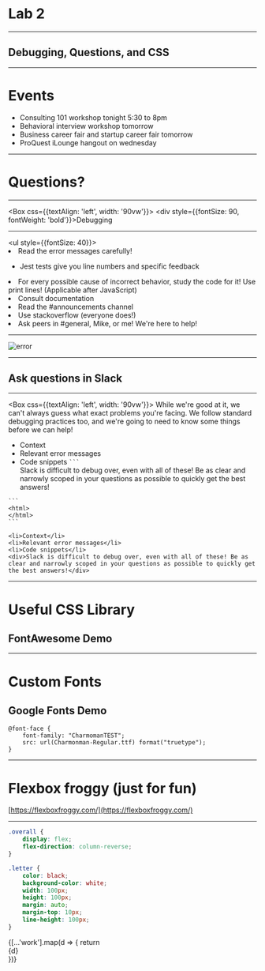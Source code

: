 

# Lab 2
--------
## Debugging, Questions, and CSS

---

# Events

* Consulting 101 workshop tonight 5:30 to 8pm
* Behavioral interview workshop tomorrow
* Business career fair and startup career fair tomorrow
* ProQuest iLounge hangout on wednesday

---

# Questions?

---

<Box
    css={{textAlign: 'left', width: '90vw'}}>
    <div style={{fontSize: 90, fontWeight: 'bold'}}>Debugging</div>
    <hr />
    <ul style={{fontSize: 40}}>
        <Appear>
        <li>Read the error messages carefully!</li>
        <ul><li>Jest tests give you line numbers and specific feedback</li></ul>
        <li>For every possible cause of incorrect behavior, study the code for it! Use print lines! (Applicable after JavaScript)</li>
        <li>Consult documentation</li>
        <li>Read the #announcements channel</li>
        <li>Use stackoverflow (everyone does!)</li>
        <li>Ask peers in #general, Mike, or me! We're here to help!</li>
        </Appear>
    </ul>
</Box>

---

![error](error.png)

---

## Ask questions in Slack

-----
<Box css={{textAlign: 'left', width: '90vw'}}>
While we're good at it, we can't always guess what exact problems you're facing. We follow standard debugging practices too, and we're going to need to know some things before we can help!

<ul>
    <Appear>
    <li>Context</li>
<li>Relevant error messages</li>
<li>Code snippets <code style={{backgroundColor: 'rgb(39,40,34)', padding: '0.2em', borderRadius: '0.3em'}}>```</code></li>
<div>Slack is difficult to debug over, even with all of these! Be as clear and narrowly scoped in your questions as possible to quickly get the best answers!</div>

</Appear>
</ul>

</Box>

````
```
<html>
</html>
```
````

```notes
<li>Context</li>
<li>Relevant error messages</li>
<li>Code snippets</li>
<div>Slack is difficult to debug over, even with all of these! Be as clear and narrowly scoped in your questions as possible to quickly get the best answers!</div>

```

---

# Useful CSS Library

## FontAwesome Demo

---

# Custom Fonts

## Google Fonts Demo

```notes
@font-face {
    font-family: "CharmomanTEST";
    src: url(Charmonman-Regular.ttf) format("truetype");
}
```

---

# Flexbox froggy (just for fun)

[https://flexboxfroggy.com/](https://flexboxfroggy.com/)


---


```css
.overall {
    display: flex;
    flex-direction: column-reverse;
}

.letter {
    color: black;
    background-color: white;
    width: 100px;
    height: 100px;
    margin: auto;
    margin-top: 10px;
    line-height: 100px;
}
```

<Box>
    <div style={{display: 'flex', flexDirection: 'column-reverse'}}>
        {[...'work'].map(d => {
            return <div style={{
                color: 'black',
                backgroundColor: 'white',
                width: 100,
                height: 100,
                margin: 'auto',
                marginTop: 10,
                borderRadius: 20,
                lineHeight: '100px'
            }} key={d}>{d}</div>
        })}
    </div>
</Box>
